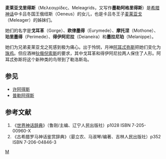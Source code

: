 '''麦莱亚戈里得斯'''（Μελεαγρίδες、Meleagrids，又写作'''墨勒阿格里得斯'''）是[[希腊神话|希腊神话]]中卡吕冬国王俄纽斯（Oeneus）的女儿，也是卡吕冬王子[[麦莱亚戈|麦莱亚戈]]（Meleager）的姊妹们。

她们的名字是'''戈耳革'''（Gorge）、'''欧律墨得'''（Eurymede）、'''摩托涅'''（Mothone）、'''珀里墨得'''（Perimede）、'''得伊阿尼拉'''（Deianeira）和'''墨拉尼珀'''（Melanippe）。

她们为兄弟麦莱亚戈之死感到极为痛心。出于怜悯，月神[[阿耳忒弥斯|阿耳忒弥斯]]把她们变化为[[珠鸡|珠鸡]]。但应酒神[[狄俄倪索斯|狄俄倪索斯]]的要求，其中戈耳革和得伊阿尼拉两人保住了人形。阿耳忒弥斯将这个新种类的鸟带到了勒洛斯岛。

==参见==
*[[许阿得斯|许阿得斯]]
*[[普勒阿得斯|普勒阿得斯]]

== 参考文献 ==
# 《[[世界神话辞典|世界神话辞典]]》（鲁刚/主编、辽宁人民出版社）p1028 ISBN 7-205-00960-X
# 《古希腊罗马神话鉴赏辞典》（晏立农、马淑琴/编著、吉林人民出版社）p352 ISBN 7-206-04846-3
{{神話小作品}}

{{greece-bio-stub}}

[[Category:希腊神话人物|M]]